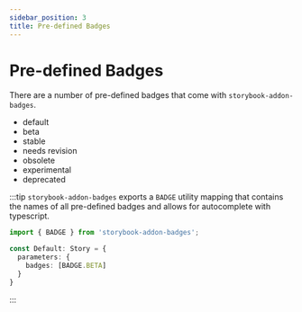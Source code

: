```yaml
---
sidebar_position: 3
title: Pre-defined Badges
---
```



# Pre-defined Badges

There are a number of pre-defined badges that come with `storybook-addon-badges`.

- default <Badge badge={BADGE.DEFAULT} />
- beta <Badge badge={BADGE.BETA} />
- stable <Badge badge={BADGE.STABLE} />
- needs revision <Badge badge={BADGE.NEEDS_REVISION} />
- obsolete <Badge badge={BADGE.OBSOLETE} />
- experimental <Badge badge={BADGE.EXPERIMENTAL} />
- deprecated <Badge badge={BADGE.DEPRECATED} />

:::tip
`storybook-addon-badges` exports a `BADGE` utility mapping that contains the names of all pre-defined badges and allows for autocomplete with typescript.

```ts
import { BADGE } from 'storybook-addon-badges';

const Default: Story = {
  parameters: {
    badges: [BADGE.BETA]
  }
}
```
:::
